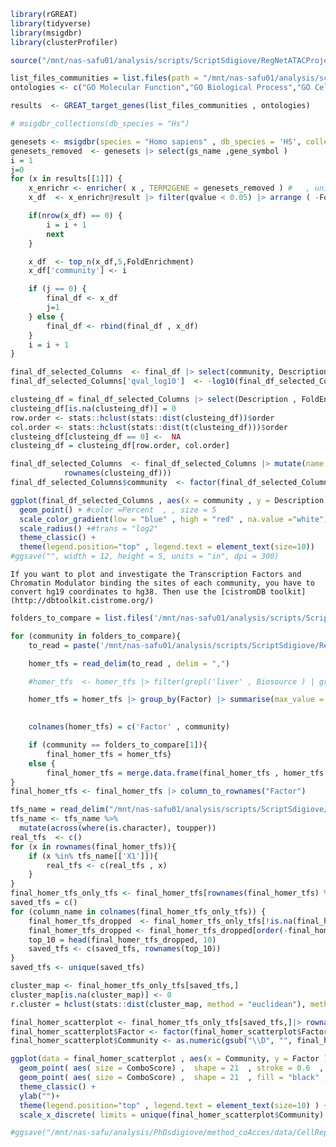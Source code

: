 
```r
library(rGREAT)
library(tidyverse)
library(msigdbr)
library(clusterProfiler)

source("/mnt/nas-safu01/analysis/scripts/ScriptSdigiove/RegNetATACProject/T-ChroNet/utils/R_utils.R")
```

```r
list_files_communities = list.files(path = "/mnt/nas-safu01/analysis/scripts/ScriptSdigiove/RegNetATACProject/T-ChroNet/vignette/results/bed/" , full.names = TRUE)
ontologies <- c("GO Molecular Function","GO Biological Process","GO Cellular Component","Mouse Phenotype" ,"Mouse Phenotype Single KO","Human Phenotype")

results  <- GREAT_target_genes(list_files_communities , ontologies)

# msigdbr_collections(db_species = "Hs")

genesets <- msigdbr(species = "Homo sapiens" , db_species = 'HS', collection = "C5") #, subcollection = "CP:REACTOME"
genesets_removed  <- genesets |> select(gs_name ,gene_symbol )
i = 1
j=0
for (x in results[[1]]) {
    x_enrichr <- enricher( x , TERM2GENE = genesets_removed ) #   , universe = unname(unlist(reults[[1]]))
    x_df  <- x_enrichr@result |> filter(qvalue < 0.05) |> arrange ( -FoldEnrichment )

    if(nrow(x_df) == 0) {    
        i = i + 1
        next
    }

    x_df  <- top_n(x_df,5,FoldEnrichment)
    x_df['community'] <- i

    if (j == 0) {
        final_df <- x_df
        j=1
    } else {
        final_df <- rbind(final_df , x_df)
    }
    i = i + 1
}

final_df_selected_Columns  <- final_df |> select(community, Description , FoldEnrichment ,qvalue )
final_df_selected_Columns['qval_log10']  <- -log10(final_df_selected_Columns$qvalue)

clusteing_df = final_df_selected_Columns |> select(Description , FoldEnrichment , community) |> spread(community , FoldEnrichment) |> column_to_rownames("Description")
clusteing_df[is.na(clusteing_df)] = 0
row.order <- stats::hclust(stats::dist(clusteing_df))$order
col.order <- stats::hclust(stats::dist(t(clusteing_df)))$order
clusteing_df[clusteing_df == 0] <-  NA
clusteing_df = clusteing_df[row.order, col.order]

final_df_selected_Columns  <- final_df_selected_Columns |> mutate(name = fct_relevel(Description, 
            rownames(clusteing_df)))
final_df_selected_Columns$community  <- factor(final_df_selected_Columns$community , levels = sort(final_df_selected_Columns |> pull(community) |> unique()))

ggplot(final_df_selected_Columns , aes(x = community , y = Description , color = qval_log10 , size = FoldEnrichment)) +
  geom_point() + #color =Percent  , , size = 5
  scale_color_gradient(low = "blue" , high = "red" , na.value ="white")+
  scale_radius() +#trans = "log2"
  theme_classic() +
  theme(legend.position="top" , legend.text = element_text(size=10)) 
#ggsave("", width = 12, height = 5, units = "in", dpi = 300)

```

```
If you want to plot and investigate the Transcription Factors and Chromatin Modulator binding the sites of each community, you have to convert hg19 coordinates to hg38. Then use the [cistromDB toolkit](http://dbtoolkit.cistrome.org/)
```

```r
folders_to_compare = list.files('/mnt/nas-safu01/analysis/scripts/ScriptSdigiove/RegNetATACProject/T-ChroNet/vignette/results/cistromdb_thp1/')

for (community in folders_to_compare){ 
    to_read = paste('/mnt/nas-safu01/analysis/scripts/ScriptSdigiove/RegNetATACProject/T-ChroNet/vignette/results/cistromdb_thp1/' ,community , sep = "")

    homer_tfs = read_delim(to_read , delim = ",")

    #homer_tfs  <- homer_tfs |> filter(grepl('liver' , Biosource ) | grepl('Liver' , Biosource ))

    homer_tfs = homer_tfs |> group_by(Factor) |> summarise(max_value = max(GIGGLE_score)) |> select(Factor , max_value)
    

    colnames(homer_tfs) = c('Factor' , community)

    if (community == folders_to_compare[1]){
        final_homer_tfs = homer_tfs}
    else {
        final_homer_tfs = merge.data.frame(final_homer_tfs , homer_tfs , all = T)}
}
final_homer_tfs <- final_homer_tfs |> column_to_rownames("Factor")

tfs_name = read_delim("/mnt/nas-safu01/analysis/scripts/ScriptSdigiove/RegNetATACProject/T-ChroNet/vignette/data/TF_names_v_1.01.txt" , delim = "\t" , col_names = F)
tfs_name <- tfs_name %>%
  mutate(across(where(is.character), toupper))
real_tfs  <- c()
for (x in rownames(final_homer_tfs)){
    if (x %in% tfs_name[['X1']]){
        real_tfs <- c(real_tfs , x)
    }
}
final_homer_tfs_only_tfs <- final_homer_tfs[rownames(final_homer_tfs) %in% real_tfs,]
saved_tfs = c()
for (column_name in colnames(final_homer_tfs_only_tfs)) {
    final_homer_tfs_dropped  <- final_homer_tfs_only_tfs[!is.na(final_homer_tfs_only_tfs[column_name]), column_name, drop = FALSE]  
    final_homer_tfs_dropped <- final_homer_tfs_dropped[order(-final_homer_tfs_dropped[[column_name]]), column_name, drop = FALSE]
    top_10 = head(final_homer_tfs_dropped, 10)
    saved_tfs <- c(saved_tfs, rownames(top_10))
}
saved_tfs <- unique(saved_tfs)

cluster_map <- final_homer_tfs_only_tfs[saved_tfs,]
cluster_map[is.na(cluster_map)] <- 0
r.cluster = hclust(stats::dist(cluster_map, method = "euclidean"), method="ward.D2")

final_homer_scatterplot <- final_homer_tfs_only_tfs[saved_tfs,]|> rownames_to_column("Factor") |> gather(value = 'ComboScore' , key = 'Community' , -Factor) 
final_homer_scatterplot$Factor <- factor(final_homer_scatterplot$Factor, levels = r.cluster$labels[r.cluster$order])
final_homer_scatterplot$Community <- as.numeric(gsub("\\D", "", final_homer_scatterplot$Community))

ggplot(data = final_homer_scatterplot , aes(x = Community, y = Factor ) ) +
  geom_point( aes( size = ComboScore) ,  shape = 21  , stroke = 0.6  , color = 'black') +
  geom_point( aes( size = ComboScore) ,  shape = 21  , fill = "black" , stroke = 0.6 , alpha= 0.4 , color = 'black') +
  theme_classic() +
  ylab("")+
  theme(legend.position="top" , legend.text = element_text(size=10) ) +
  scale_x_discrete( limits = unique(final_homer_scatterplot$Community) )

#ggsave("/mnt/nas-safu/analysis/PhDsdigiove/method_coAcces/data/CellReport/pictures/TFs_R_withlabels_THP1.png", width = 7, height = 8, units = "in", dpi = 300)

```